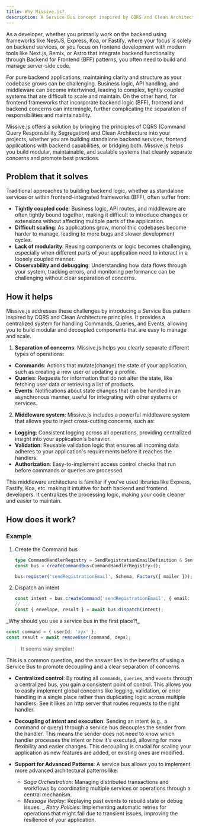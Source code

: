 ```yaml
---
title: Why Missive.js?
description: A Service Bus concept inspired by CQRS and Clean Architecture with Envelopes and Stamps
---
```



As a developer, whether you primarily work on the backend using frameworks like NestJS, Express, Koa, or Fastify, where your focus is
solely on backend services, or you focus on frontend development with modern tools like Next.js, Remix, or Astro that integrate backend
functionality through Backend for Frontend (BFF) patterns, you often need to build and manage server-side code.

For pure backend applications, maintaining clarity and structure as your codebase grows can be challenging. Business logic, API handling,
and middleware can become intertwined, leading to complex, tightly coupled systems that are difficult to scale and maintain. On the other
hand, for frontend frameworks that incorporate backend logic (BFF), frontend and backend concerns can intermingle, further complicating the
separation of responsibilities and maintainability.

Missive.js offers a solution by bringing the principles of CQRS (Command Query Responsibility Segregation) and Clean Architecture into your
projects, whether you are building standalone backend services, frontend applications with backend capabilities, or bridging both. Missive.js
helps you build modular, maintainable, and scalable systems that cleanly separate concerns and promote best practices.

## Problem that it solves

Traditional approaches to building backend logic, whether as standalone services or within frontend-integrated frameworks (BFF), often suffer from:

-   **Tightly coupled code**: Business logic, API routes, and middleware are often tightly bound together, making it difficult to introduce changes or
    extensions without affecting multiple parts of the application.
-   **Difficult scaling**: As applications grow, monolithic codebases become harder to manage, leading to more bugs and slower development cycles.
-   **Lack of modularity**: Reusing components or logic becomes challenging, especially when different parts of your application need to interact
    in a loosely coupled manner.
-   **Observability and debugging**: Understanding how data flows through your system, tracking errors, and monitoring performance can be challenging
    without clear separation of concerns.

## How it helps

Missive.js addresses these challenges by introducing a Service Bus pattern inspired by CQRS and Clean Architecture principles. It provides a
centralized system for handling Commands, Queries, and Events, allowing you to build modular and decoupled components that are easy to manage and scale.

1. **Separation of concerns**: Missive.js helps you clearly separate different types of operations:

-   **Commands**: Actions that mutate(change) the state of your application, such as creating a new user or updating a profile.
-   **Queries**: Requests for information that do not alter the state, like fetching user data or retrieving a list of products.
-   **Events**: Notifications about state changes that can be handled in an asynchronous manner, useful for integrating with other systems or services.

2. **Middleware system**: Missive.js includes a powerful middleware system that allows you to inject cross-cutting concerns, such as:

-   **Logging**: Consistent logging across all operations, providing centralized insight into your application's behavior.
-   **Validation**: Reusable validation logic that ensures all incoming data adheres to your application's requirements before it reaches the handlers.
-   **Authorization**: Easy-to-implement access control checks that run before commands or queries are processed.

This middleware architecture is familiar if you've used libraries like Express, Fastify, Koa, etc. making it intuitive for both backend and frontend developers.
It centralizes the processing logic, making your code cleaner and easier to maintain.

## How does it work?

<HowDoesItWork />

### Example

<Steps>

1.  Create the Command bus

    ```typescript
    type CommandHandlerRegistry = SendRegistrationEmailDefinition & SendNotificationDefinition;
    const bus = createCommandBus<CommandHandlerRegistry>();

    bus.register('sendRegistrationEmail', Schema, Factory({ mailer }));
    ```

2.  Dispatch an intent
    ```typescript
    const intent = bus.createCommand('sendRegistrationEmail', { email: 'plopix@example.com' });
    // ...
    const { envelope, result } = await bus.dispatch(intent);
    ```

</Steps>

<Aside type="tip" title="Why can't I inject the intent directly into the handler?">
_Why should you use a service bus in the first place?!_

```typescript
const command = { userId: 'xyx' };
const result = await removeUser(command, deps);
```

> It seems way simpler!

This is a common question, and the answer lies in the benefits of using a Service Bus to promote decoupling and a clear separation of concerns.

-   **Centralized control**: By routing all `commands`, `queries`, and `events` through a centralized bus, you gain a consistent point of control.
    This allows you to easily implement global concerns like logging, validation, or error handling in a single place rather than duplicating
    logic across multiple handlers. See it likes an http server that routes requests to the right handler.

-   **Decoupling of _intent_ and execution**: Sending an intent (e.g., a command or query) through a service bus decouples the sender from the handler.
    This means the sender does not need to know which handler processes the intent or how it's executed, allowing for more flexibility and easier changes.
    This decoupling is crucial for scaling your application as new features are added, or existing ones are modified.

-   **Support for Advanced Patterns**: A service bus allows you to implement more advanced architectural patterns like:
    -   _Saga Orchestration_: Managing distributed transactions and workflows by coordinating multiple services or operations through a central mechanism.
    -   _Message Replay_: Replaying past events to rebuild state or debug issues.
        \_ _Retry Policies_: Implementing automatic retries for operations that might fail due to transient issues, improving the resilience of your application.

</Aside>
